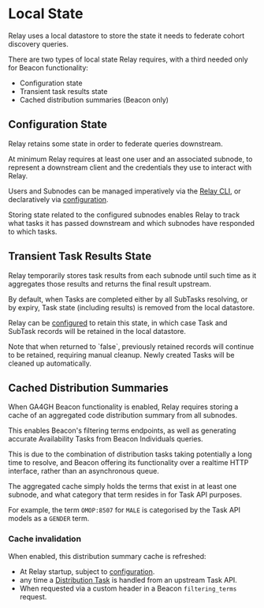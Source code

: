 
# Local State

Relay uses a local datastore to store the state it needs to federate cohort discovery queries.

There are two types of local state Relay requires, with a third needed only for Beacon functionality:

- Configuration state
- Transient task results state
- Cached distribution summaries (Beacon only)

## Configuration State

Relay retains some state in order to federate queries downstream.

At minimum Relay requires at least one user and an associated subnode, to represent a downstream client and the credentials they use to interact with Relay.

Users and Subnodes can be managed imperatively via the [Relay CLI](/relay/cli/users), or declaratively via [configuration](/relay/config#declarative-subnodes).

Storing state related to the configured subnodes enables Relay to track what tasks it has passed downstream and which subnodes have responded to which tasks.

## Transient Task Results State

Relay temporarily stores task results from each subnode until such time as it aggregates those results and returns the final result upstream.

By default, when Tasks are completed either by all SubTasks resolving, or by expiry, Task state (including results) is removed from the local datastore.

Relay can be [configured](/relay/config#database) to retain this state, in which case Task and SubTask records will be retained in the local datastore.

<Callout>
Note that when returned to `false`, previously retained records will continue to be retained, requiring manual cleanup. Newly created Tasks will be cleaned up automatically.
</Callout>

## Cached Distribution Summaries

When GA4GH Beacon functionality is enabled, Relay requires storing a cache of an aggregated code distribution summary from all subnodes.

This enables Beacon's filtering terms endpoints, as well as generating accurate Availability Tasks from Beacon Individuals queries.

This is due to the combination of distribution tasks taking potentially a long time to resolve, and Beacon offering its functionality over a realtime HTTP interface, rather than an asynchronous queue.

The aggregated cache simply holds the terms that exist in at least one subnode, and what category that term resides in for Task API purposes.

For example, the term `OMOP:8507` for `MALE` is categorised by the Task API models as a `GENDER` term.

### Cache invalidation

When enabled, this distribution summary cache is refreshed:

- At Relay startup, subject to [configuration](/relay/config#ga4gh-beacon).
- any time a [Distribution Task](/concepts/distribution) is handled from an upstream Task API.
- When requested via a custom header in a Beacon `filtering_terms` request.